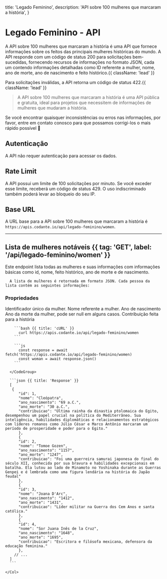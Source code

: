   title: 'Legado Feminino',
  description: 'API sobre 100 mulheres que marcaram a história',
}

# Legado Feminino - API

A API sobre 100 mulheres que marcaram a história é uma API que fornece informações sobre os feitos das principais mulheres históricas do mundo. A API responde com um código de status 200 para solicitações bem-sucedidas, fornecendo recursos de informações no formato JSON, cada um contendo informações detalhadas como ID referente a mulher, nome, ano de morte, ano de nascimento e feito histórico.{{ className: 'lead' }}

Para solicitações inválidas, a API retorna um código de status 422.{{ className: 'lead' }}

> A API sobre 100 mulheres que marcaram a história é uma API pública e gratuita, ideal para projetos que necessitem de informações de mulheres que mudaram a história.

Se você encontrar quaisquer inconsistências ou erros nas informações, por favor, entre em contato conosco para que possamos corrigi-los o mais rápido possível 🚀

## Autenticação

A API não requer autenticação para acessar os dados.

## Rate Limit

A API possui um limite de 100 solicitações por minuto. Se você exceder esse limite, receberá um código de status 429. O uso indiscriminado também poderá levar ao bloqueio do seu IP.

## Base URL

A URL base para a API sobre 100 mulheres que marcaram a história é `https://apis.codante.io/api/legado-feminino/women`.

---

## Lista de mulheres notáveis {{ tag: 'GET', label: '/api/legado-feminino/women' }}

Este endpoint lista todas as mulheres e suas informações com informações básicas como id, nome, feito histórico, ano de morte e de nascimento.

<Row>
  <Col>
  
      A lista de mulheres é retornada em formato JSON. Cada pessoa da lista contém as seguintes informações:

  ### Propriedades

<Properties>
  <Property name="id" type="integer">
    Identificador único da mulher.
  </Property>
  <Property name="nome" type="string">
    Nome referente a mulher.
  </Property>
  <Property name="ano_nascimento" type="string">
    Ano de nascimento
  </Property>
  <Property name="ano_morte" type="string">
    Ano da morte da mulher, pode ser null em alguns casos.
  </Property>
  <Property name="contribuicao" type="string">
    Contribuição feita para a história
  </Property>
</Properties>

  </Col>
  <Col sticky>
    <CodeGroup title="Request" tag="GET" label="/api/legado-feminino/women">

        ```bash {{ title: 'cURL' }}
          curl https://apis.codante.io/api/legado-feminino/women
        ```

        ```js
          const response = await fetch('https://apis.codante.io/api/legado-feminino/women)
          const woman = await response.json()
        ```

      </CodeGroup>

      ```json {{ title: 'Response' }}
      [
       {
          "id": 1,
          "nome": "Cleópatra",
          "ano_nascimento": "69 a.C.",
          "ano_morte": "30 a.C.",
          "contribuicao": "Última rainha da dinastia ptolomaica do Egito, desempenhou um papel crucial na política do Mediterrâneo. Sua inteligência, habilidades diplomáticas e relacionamentos estratégicos com líderes romanos como Júlio César e Marco Antônio marcaram um período de prosperidade e poder para o Egito."
          },
          {
          "id": 2,
          "nome": "Tomoe Gozen",
          "ano_nascimento": "1157",
          "ano_morte": "1247",
          "contribuicao": "Foi uma guerreira samurai japonesa do final do século XII, conhecida por sua bravura e habilidades excepcionais em batalha. Ela lutou ao lado de Minamoto no Yoshinaka durante as Guerras Genpei e é lembrada como uma figura lendária na história do Japão feudal"
          },
          {
          "id": 3,
          "nome": "Joana D'Arc",
          "ano_nascimento": "1412",
          "ano_morte": "1431",
          "contribuicao": "Líder militar na Guerra dos Cem Anos e santa católica."
          },
          {
          "id": 4,
          "nome": "Sor Juana Inês de la Cruz",
          "ano_nascimento": "1648",
          "ano_morte": "1695",
          "contribuicao": "Escritora e filósofa mexicana, defensora da educação feminina."
          },
        // ...
      ]
      ```

    </Col>
</Row>
